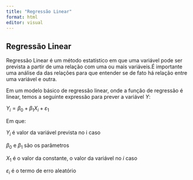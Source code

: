 ---
title: "Regressão Linear"
format: html
editor: visual
---

## Regressão Linear

  Regressão Linear é um método estatístico em que uma variável pode ser prevista a partir de uma relação com uma ou mais variáveis.É importante uma análise da das relações para que entender se de fato há relação entre uma variável e outra.
  
  Em um modelo básico de regressão linear, onde a função de regressão é linear, temos a seguinte expressão para prever a variável $Y$:
  
$Y_{i}= \beta_{0} +\beta_{1}X_{i} + \varepsilon_{1}$

  Em que:
  
  $Y_{i}$ é valor da variável prevista no i caso
  
  $\beta_{0}$ e $\beta_{1}$ são os parâmetros 
  
  $X_{1}$ é o valor da constante, o valor da variável no $i$ caso
  
  $\varepsilon_{i}$ é o termo de erro aleatório

